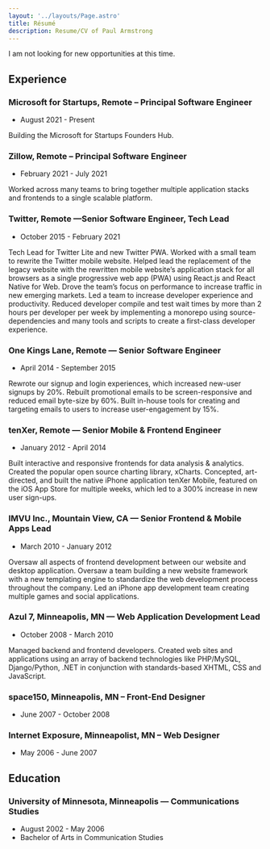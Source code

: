 ```yaml
---
layout: '../layouts/Page.astro'
title: Résumé
description: Resume/CV of Paul Armstrong
---
```



<Aside type="warning" title="Currently employed">

I am not looking for new opportunities at this time.

</Aside>

## Experience

### Microsoft for Startups, Remote – Principal Software Engineer

- August 2021 - Present

Building the Microsoft for Startups Founders Hub.

### Zillow, Remote – Principal Software Engineer

- February 2021 - July 2021

Worked across many teams to bring together multiple application stacks and frontends to a single scalable platform.

### Twitter, Remote —Senior Software Engineer, Tech Lead

- October 2015 - February 2021

Tech Lead for Twitter Lite and new Twitter PWA. Worked with a small team to rewrite the Twitter mobile website. Helped lead the replacement of the legacy website with the rewritten mobile website’s application stack for all browsers as a single progressive web app (PWA) using React.js and React Native for Web. Drove the team’s focus on performance to increase traffic in new emerging markets.
Led a team to increase developer experience and productivity. Reduced developer compile and test wait times by more than 2 hours per developer per week by implementing a monorepo using source-dependencies and many tools and scripts to create a first-class developer experience.

### One Kings Lane, Remote — Senior Software Engineer

- April 2014 - September 2015

Rewrote our signup and login experiences, which increased new-user signups by 20%. Rebuilt promotional emails to be screen-responsive and reduced email byte-size by 60%. Built in-house tools for creating and targeting emails to users to increase user-engagement by 15%.

### tenXer, Remote — Senior Mobile & Frontend Engineer

- January 2012 - April 2014

Built interactive and responsive frontends for data analysis & analytics. Created the popular open source charting library, xCharts. Concepted, art-directed, and built the native iPhone application tenXer Mobile, featured on the iOS App Store for multiple weeks, which led to a 300% increase in new user sign-ups.

### IMVU Inc., Mountain View, CA — Senior Frontend & Mobile Apps Lead

- March 2010 - January 2012

Oversaw all aspects of frontend development between our website and desktop application. Oversaw a team building a new website framework with a new templating engine to standardize the web development process throughout the company. Led an iPhone app development team creating multiple games and social applications.

### Azul 7, Minneapolis, MN — Web Application Development Lead

- October 2008 - March 2010

Managed backend and frontend developers. Created web sites and applications using an array of backend technologies like PHP/MySQL, Django/Python, .NET in conjunction with standards-based XHTML, CSS and JavaScript.

### space150, Minneapolis, MN – Front-End Designer

- June 2007 - October 2008

### Internet Exposure, Minneapolist, MN – Web Designer

- May 2006 - June 2007

## Education

### University of Minnesota, Minneapolis — Communications Studies

- August 2002 - May 2006
- Bachelor of Arts in Communication Studies
